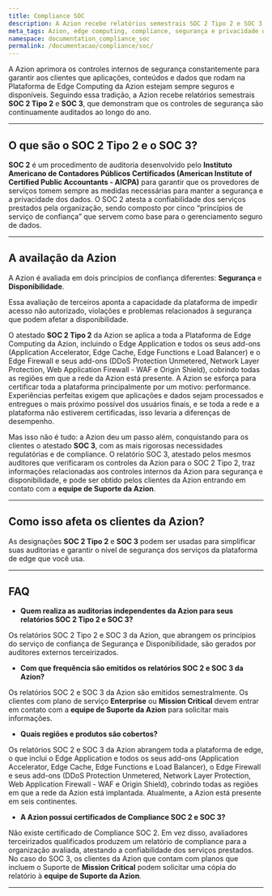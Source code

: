 ```yaml
---
title: Compliance SOC
description: A Azion recebe relatórios semestrais SOC 2 Tipo 2 e SOC 3, que demonstram que os controles de segurança são continuamente auditados ao longo do ano.
meta_tags: Azion, edge computing, compliance, segurança e privacidade de dados
namespace: documentation_compliance_soc
permalink: /documentacao/compliance/soc/
---
```


A Azion aprimora os controles internos de segurança constantemente para garantir aos clientes que aplicações, conteúdos e dados que rodam na Plataforma de Edge Computing da Azion estejam sempre seguros e disponíveis. Seguindo essa tradição, a Azion recebe relatórios semestrais **SOC 2 Tipo 2** e **SOC 3**, que demonstram que os controles de segurança são continuamente auditados ao longo do ano.

---

## O que são o SOC 2 Tipo 2 e o SOC 3?

**SOC 2** é um procedimento de auditoria desenvolvido pelo **Instituto Americano de Contadores Públicos Certificados (American Institute of Certified Public Accountants - AICPA)** para garantir que os provedores de serviços tomem sempre as medidas necessárias para manter a segurança e a privacidade dos dados. O SOC 2 atesta a confiabilidade dos serviços prestados pela organização, sendo composto por cinco “princípios de serviço de confiança” que servem como base para o gerenciamento seguro de dados.

---

## A availação da Azion

A Azion é avaliada em dois princípios de confiança diferentes: **Segurança** e **Disponibilidade**.

Essa avaliação de terceiros aponta a capacidade da plataforma de impedir acesso não autorizado, violações e problemas relacionados à segurança que podem afetar a disponibilidade.

O atestado **SOC 2 Tipo 2** da Azion se aplica a toda a Plataforma de Edge Computing da Azion, incluindo o Edge Application e todos os seus add-ons (Application Accelerator, Edge Cache, Edge Functions e Load Balancer) e o Edge Firewall e seus add-ons (DDoS Protection Unmetered, Network Layer Protection, Web Application Firewall - WAF e Origin Shield), cobrindo todas as regiões em que a rede da Azion está presente. A Azion se esforça para certificar toda a plataforma principalmente por um motivo: performance. Experiências perfeitas exigem que aplicações e dados sejam processados e entregues o mais próximo possível dos usuários finais, e se toda a rede e a plataforma não estiverem certificadas, isso levaria a diferenças de desempenho.

Mas isso não é tudo: a Azion deu um passo além, conquistando para os clientes o atestado **SOC 3**, com as mais rigorosas necessidades regulatórias e de compliance. O relatório SOC 3, atestado pelos mesmos auditores que verificaram os controles da Azion para o SOC 2 Tipo 2, traz informações relacionadas aos controles internos da Azion para segurança e disponibilidade, e pode ser obtido pelos clientes da Azion entrando em contato com a **equipe de Suporte da Azion**.

---

## Como isso afeta os clientes da Azion?

As designações **SOC 2 Tipo 2** e **SOC 3** podem ser usadas para simplificar suas auditorias e garantir o nível de segurança dos serviços da plataforma de edge que você usa.

---

## FAQ

- **Quem realiza as auditorias independentes da Azion para seus relatórios SOC 2 Tipo 2 e SOC 3?**

Os relatórios SOC 2 Tipo 2 e SOC 3 da Azion, que abrangem os princípios do serviço de confiança de Segurança e Disponibilidade, são gerados por auditores externos terceirizados.

- **Com que frequência são emitidos os relatórios SOC 2 e SOC 3 da Azion?**

Os relatórios SOC 2 e SOC 3 da Azion são emitidos semestralmente. Os clientes com plano de serviço **Enterprise** ou **Mission Critical** devem entrar em contato com a **equipe de Suporte da Azion** para solicitar mais informações.

- **Quais regiões e produtos são cobertos?**

Os relatórios SOC 2 e SOC 3 da Azion abrangem toda a plataforma de edge, o que inclui o Edge Application e todos os seus add-ons (Application Accelerator, Edge Cache, Edge Functions e Load Balancer), o Edge Firewall e seus add-ons (DDoS Protection Unmetered, Network Layer Protection, Web Application Firewall - WAF e Origin Shield), cobrindo todas as regiões em que a rede da Azion está implantada. Atualmente, a Azion está presente em seis continentes.

- **A Azion possui certificados de Compliance SOC 2 e SOC 3?**

Não existe certificado de Compliance SOC 2. Em vez disso, avaliadores terceirizados qualificados produzem um relatório de compliance para a organização avaliada, atestando a confiabilidade dos serviços prestados. No caso do SOC 3, os clientes da Azion que contam com planos que incluem o Suporte de **Mission Critical** podem solicitar uma cópia do relatório à **equipe de Suporte da Azion**.

---

